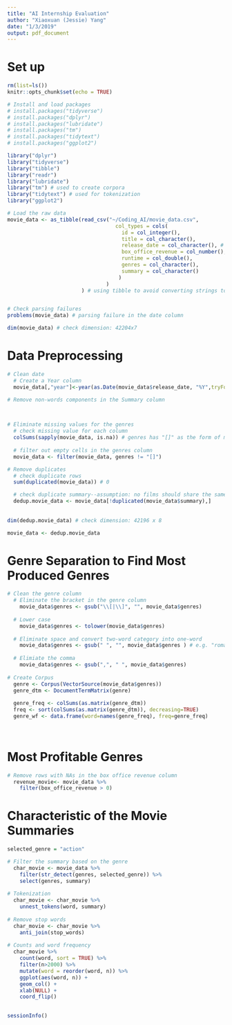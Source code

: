 ```yaml
---
title: "AI Internship Evaluation"
author: "Xiaoxuan (Jessie) Yang"
date: "1/3/2019"
output: pdf_document
---
```

# Set up
```r
rm(list=ls())
knitr::opts_chunk$set(echo = TRUE)

# Install and load packages
# install.packages("tidyverse")
# install.packages("dplyr")
# install.packages("lubridate")
# install.packages("tm")
# install.packages("tidytext") 
# install.packages("ggplot2")

library("dplyr")
library("tidyverse")
library("tibble")
library("readr")
library("lubridate")
library("tm") # used to create corpora
library("tidytext") # used for tokenization
library("ggplot2")

# Load the raw data
movie_data <- as_tibble(read_csv("~/Coding_AI/movie_data.csv",
                                   col_types = cols(
                                     id = col_integer(),
                                     title = col_character(),
                                     release_date = col_character(), # using col_date causes parsing failures
                                     box_office_revenue = col_number(),
                                     runtime = col_double(),
                                     genres = col_character(),
                                     summary = col_character()
                                    )
                                )
                        ) # using tibble to avoid converting strings to factors


# Check parsing failures
problems(movie_data) # parsing failure in the date column

dim(movie_data) # check dimension: 42204x7
```


# Data Preprocessing
```r
# Clean date 
  # Create a Year column
  movie_data[,"year"]<-year(as.Date(movie_data$release_date, "%Y",tryFormats = c("yyyy", "yyyy-mm-dd", "yyyy-mm")))

# Remove non-words components in the Summary column

  

# Eliminate missing values for the genres
  # check missing value for each column
  colSums(sapply(movie_data, is.na)) # genres has "[]" as the form of missing value
  
  # filter out empty cells in the genres column
  movie_data <- filter(movie_data, genres != "[]") 

# Remove duplicates
  # check duplicate rows
  sum(duplicated(movie_data)) # 0 

  # check duplicate summary--assumption: no films should share the same summary
  dedup.movie_data <- movie_data[!duplicated(movie_data$summary),] 
  
  
dim(dedup.movie_data) # check dimension: 42196 x 8

movie_data <- dedup.movie_data
```

# Genre Separation to Find Most Produced Genres
```r

# Clean the genre column
  # Eliminate the bracket in the genre column
    movie_data$genres <- gsub("\\[|\\]", "", movie_data$genres)
  
  # Lower case
    movie_data$genres <- tolower(movie_data$genres)
    
  # Eliminate space and convert two-word category into one-word
    movie_data$genres <- gsub(" ", "", movie_data$genres ) # e.g. "romance film" -> "romancefilm"
  
  # Elimiate the comma
    movie_data$genres <- gsub(",", " ", movie_data$genres)
    
# Create Corpus   
  genre <- Corpus(VectorSource(movie_data$genres))
  genre_dtm <- DocumentTermMatrix(genre)
  
  genre_freq <- colSums(as.matrix(genre_dtm))
  freq <- sort(colSums(as.matrix(genre_dtm)), decreasing=TRUE) 
  genre_wf <- data.frame(word=names(genre_freq), freq=genre_freq)
  
  
```

# Most Profitable Genres 
```r
# Remove rows with NAs in the box office revenue column
  revenue_movie<- movie_data %>%
    filter(box_office_revenue > 0)


```

# Characteristic of the Movie Summaries
```r
selected_genre = "action"

# Filter the summary based on the genre
  char_movie <- movie_data %>% 
    filter(str_detect(genres, selected_genre)) %>% 
    select(genres, summary)
  
# Tokenization
  char_movie <- char_movie %>%
    unnest_tokens(word, summary)
  
# Remove stop words
  char_movie <- char_movie %>%
    anti_join(stop_words) 
  
# Counts and word frequency
  char_movie %>%
    count(word, sort = TRUE) %>%
    filter(n>2000) %>%
    mutate(word = reorder(word, n)) %>%
    ggplot(aes(word, n)) +
    geom_col() +
    xlab(NULL) +
    coord_flip()
  
```



```r
sessionInfo()
```

